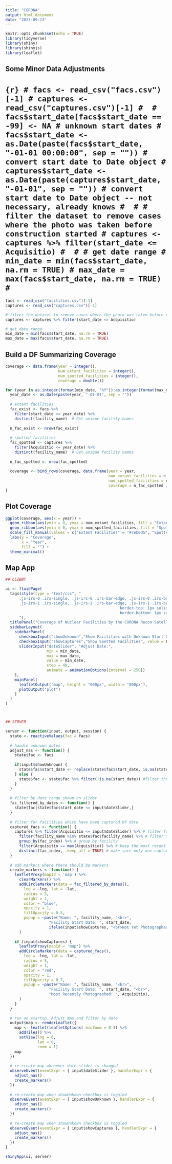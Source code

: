 ```yaml
---
title: "CORONA"
output: html_document
date: "2023-09-13"
---
```


```r
knitr::opts_chunk$set(echo = TRUE)
library(tidyverse)
library(shiny)
library(shinyjs)
library(leaflet)
```

## Some Minor Data Adjustments
# ```{r}
# facs <- read_csv("facs.csv")[-1]
# captures <- read_csv("captures.csv")[-1]
# 
# facs$start_date[facs$start_date == -99] <- NA # unknown start dates
# facs$start_date <- as.Date(paste(facs$start_date, "-01-01 00:00:00", sep = "")) # convert start date to Date object
# captures$start_date <- as.Date(paste(captures$start_date, "-01-01", sep = "")) # convert start date to Date object -- not necessary, already knows
# 
# # filter the dataset to remove cases where the photo was taken before construction started
# captures <- captures %>% filter(start_date <= Acquisitio)
# 
# # get date range
# min_date = min(facs$start_date, na.rm = TRUE)
# max_date = max(facs$start_date, na.rm = TRUE)
# ```

```r
facs <- read_csv("facilities.csv")[-1]
captures <- read_csv("captures.csv")[-1]

# filter the dataset to remove cases where the photo was taken before construction started
captures <- captures %>% filter(start_date <= Acquisitio)

# get date range
min_date = min(facs$start_date, na.rm = TRUE)
max_date = max(facs$start_date, na.rm = TRUE)
```


## Build a DF Summarizing Coverage
```r
coverage <- data.frame(year = integer(),
                       num_extant_facilities = integer(),
                       num_spotted_facilities = integer(),
                       coverage = double())

for (year in as.integer(format(min_date, "%Y")):as.integer(format(max_date, "%Y"))) {
  year_date <- as.Date(paste(year, "-01-01", sep = ""))
  
  # extant facilities
  fac_exist <- facs %>% 
    filter(start_date <= year_date) %>% 
    distinct(facility_name)  # Get unique facility names
  
  n_fac_exist <- nrow(fac_exist)
  
  # spotted facilities
  fac_spotted <- captures %>% 
    filter(Acquisitio <= year_date) %>% 
    distinct(facility_name)  # Get unique facility names
  
  n_fac_spotted <- nrow(fac_spotted)
  
  coverage <- bind_rows(coverage, data.frame(year = year,
                                             num_extant_facilities = n_fac_exist,
                                             num_spotted_facilities = n_fac_spotted,
                                             coverage = n_fac_spotted / n_fac_exist))
}
```

## Plot Coverage
```r
ggplot(coverage, aes(x = year)) +
  geom_ribbon(aes(ymin = 0, ymax = num_extant_facilities, fill = "Extant Facilities"), alpha = 0.75) +
  geom_ribbon(aes(ymin = 0, ymax = num_spotted_facilities, fill = "Spotted Facilities"), alpha = 0.75) +
  scale_fill_manual(values = c("Extant Facilities" = "#7eb0d5", "Spotted Facilities" = "#fd7f6f")) +
  labs(y = "Coverage", 
       x = "Year",
       fill = "") +
  theme_minimal()
```

## Map App
```r

## CLIENT

ui <- fluidPage(
  tags$style(type = "text/css", "
      .js-irs-0 .irs-single, .js-irs-0 .irs-bar-edge, .js-irs-0 .irs-bar { }
      .js-irs-1 .irs-single, .js-irs-1 .irs-bar-edge, .js-irs-1 .irs-bar, .js-irs-1 .irs-from, .js-irs-1 .irs-to {background: red;
                                                  border-top: 1px solid red ;
                                                  border-bottom: 1px solid red ;}
      "),
  titlePanel("Coverage of Nuclear Facilities by the CORONA Recon Satellite Program"),
  sidebarLayout(
    sidebarPanel(
      checkboxInput("showUnknown","Show Facilities with Unknown Start Dates", value = FALSE),
      checkboxInput("showCaptures","Show Spotted Facilities", value = FALSE),
      sliderInput("dateSlider", "Adjust Date:", 
                  min = min_date, 
                  max = max_date, 
                  value = min_date, 
                  step = 49,
                  animate = animationOptions(interval = 250))
    ),
    mainPanel(
      leafletOutput("map", height = "600px", width = "800px"),
      plotOutput("plot")
    )
  )
)



## SERVER

server <- function(input, output, session) {
  state <- reactiveValues(fac = facs)
  
  # handle unknown dates
  adjust_nas <- function() {
    state$fac <- facs
    
    if(input$showUnknown) {
      state$fac$start_date <- replace(state$fac$start_date, is.na(state$fac$start_date), min_date) # replace NA values with the min slider date
    } else {
      state$fac <- state$fac %>% filter(!is.na(start_date)) #filter them out
    }
  }
  
  # filter by date range shown on slider
  fac_filtered_by_dates <- function() {
    state$fac[state$fac$start_date <= input$dateSlider,]
  }
  
  # filter for facilities which have been captured bf date
  captured_facs <- function() {
    captures %>% filter(Acquisitio <= input$dateSlider) %>% # filter for captures bf current date
      filter(facility_name %in% state$fac$facility_name) %>% # filter facs which aren't in current state (e.g. NA)
      group_by(fac_index) %>% # group by facility
      filter(Acquisitio == max(Acquisitio)) %>% # keep the most recent captures
      distinct(fac_index, .keep_all = TRUE) # make sure only one capture of each facility is present.
  }
  
  # add markers where there should be markers
  create_markers <- function() {
    leafletProxy(mapId = 'map') %>%
      clearMarkers() %>%
      addCircleMarkers(data = fac_filtered_by_dates(),
        lng = ~lng, lat = ~lat,
        radius = 5,
        weight = 1,
        color = "blue",
        opacity = 1,
        fillOpacity = 0.5,
        popup = ~paste("Name: ", facility_name, "<br>",
                   "Facility Start Date: ", start_date,
                   ifelse(input$showCaptures, "<br>Not Yet Photographed", "")),
      )
    
    if (input$showCaptures) {
      leafletProxy(mapId = 'map') %>%
      addCircleMarkers(data = captured_facs(),
        lng = ~lng, lat = ~lat,
        radius = 5,
        weight = 1,
        color = "red",
        opacity = 1,
        fillOpacity = 0.7,
        popup = ~paste("Name: ", facility_name, "<br>",
                   "Facility Start Date: ", start_date, "<br>",
                   "Most Recently Photographed: ", Acquisitio),
      )
    }
  }
   
  # run on startup. Adjust NAs and filter by date
  output$map <- renderLeaflet({
    map <- leaflet(leafletOptions( minZoom = 0 )) %>%
      addTiles() %>%
      setView(lng = 0,
              lat = 0,
              zoom = 1)
    map
  })
  
  # re-create map whenever date slider is changed
  observeEvent(eventExpr = { input$dateSlider }, handlerExpr = {
    adjust_nas()
    create_markers()
  })
  
  # re-create map when showUnkown checkbox is toggled
  observeEvent(eventExpr = { input$showUnknown }, handlerExpr = {
    adjust_nas()
    create_markers()
  })
  
  # re-create map when showUnkown checkbox is toggled
  observeEvent(eventExpr = { input$showCaptures }, handlerExpr = {
    adjust_nas()
    create_markers()
  })
}

shinyApp(ui, server)
```
